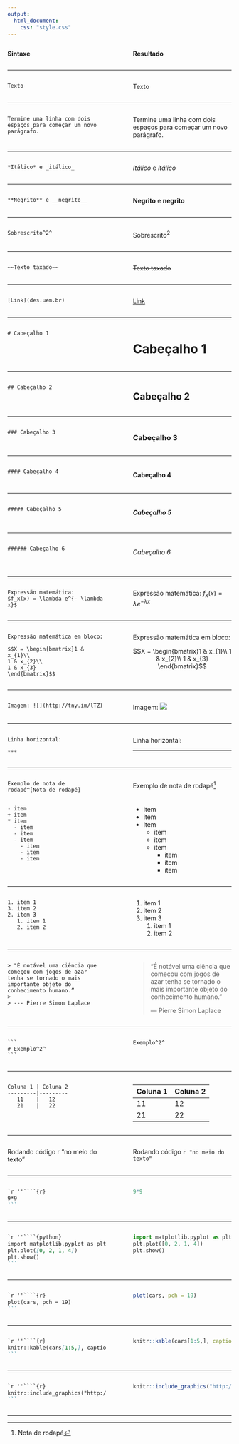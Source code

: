 ```yaml
---
output:
  html_document:
    css: "style.css"
---
```


<!-- Cabeçalho -->
:::::: {.columns}
::: {.column .colname width="48%" data-latex="{0.48\textwidth}"}
**Sintaxe**
:::
::: {.column width="4%" data-latex="{0.04\textwidth}"}
\ 
:::
:::::: {.column .colname width="48%" data-latex="{0.48\textwidth}"}
**Resultado**
:::
::::::
***

<!-- Texto -->
:::::: {.columns}
::: {.column width="48%" data-latex="{0.48\textwidth}"}
`Texto`
:::
::: {.column width="4%" data-latex="{0.04\textwidth}"}
\ 
:::
:::::: {.column width="48%" data-latex="{0.48\textwidth}"}
Texto
:::
::::::
***

<!-- Paragrafo -->
:::::: {.columns}
::: {.column width="48%" data-latex="{0.48\textwidth}"}
`Termine uma linha com dois espaços para começar um novo`
`parágrafo.  `
:::
::: {.column width="4%" data-latex="{0.04\textwidth}"}
\ 
:::
:::::: {.column width="48%" data-latex="{0.48\textwidth}"}
Termine uma linha com dois espaços para começar um novo parágrafo.  
:::
::::::
***

<!-- Itálico -->
:::::: {.columns}
::: {.column width="48%" data-latex="{0.48\textwidth}"}
`*Itálico* e _itálico_`
:::
::: {.column width="4%" data-latex="{0.04\textwidth}"}
\ 
:::
:::::: {.column width="48%" data-latex="{0.48\textwidth}"}
*Itálico* e _itálico_
:::
::::::
***

<!-- Negrito -->
:::::: {.columns}
::: {.column width="48%" data-latex="{0.48\textwidth}"}
`**Negrito** e __negrito__`
:::
::: {.column width="4%" data-latex="{0.04\textwidth}"}
\ 
:::
:::::: {.column width="48%" data-latex="{0.48\textwidth}"}
**Negrito** e __negrito__
:::
::::::
***

<!-- Sobrescrito -->
:::::: {.columns}
::: {.column width="48%" data-latex="{0.48\textwidth}"}
`Sobrescrito^2^`
:::
::: {.column width="4%" data-latex="{0.04\textwidth}"}
\ 
:::
:::::: {.column width="48%" data-latex="{0.48\textwidth}"}
Sobrescrito^2^
:::
::::::
***

<!-- Texto Taxado -->
:::::: {.columns}
::: {.column width="48%" data-latex="{0.48\textwidth}"}
`~~Texto taxado~~`
:::
::: {.column width="4%" data-latex="{0.04\textwidth}"}
\ 
:::
:::::: {.column width="48%" data-latex="{0.48\textwidth}"}
~~Texto taxado~~
:::
::::::
***

<!-- Link -->
:::::: {.columns}
::: {.column width="48%" data-latex="{0.48\textwidth}"}
`[Link](des.uem.br)`
:::
::: {.column width="4%" data-latex="{0.04\textwidth}"}
\ 
:::
:::::: {.column width="48%" data-latex="{0.48\textwidth}"}
[Link](des.uem.br)
:::
::::::
***

<!-- Cabeçalho 1 -->
:::::: {.columns}
::: {.column width="48%" data-latex="{0.48\textwidth}"}
`# Cabeçalho 1`
:::
::: {.column width="4%" data-latex="{0.04\textwidth}"}
\ 
:::
:::::: {.column width="48%" data-latex="{0.48\textwidth}"}
# Cabeçalho 1
:::
::::::
***

<!-- Cabeçalho 2 -->
:::::: {.columns}
::: {.column width="48%" data-latex="{0.48\textwidth}"}
`## Cabeçalho 2`
:::
::: {.column width="4%" data-latex="{0.04\textwidth}"}
\ 
:::
:::::: {.column width="48%" data-latex="{0.48\textwidth}"}
## Cabeçalho 2
:::
::::::
***

<!-- Cabeçalho 3 -->
:::::: {.columns}
::: {.column width="48%" data-latex="{0.48\textwidth}"}
`### Cabeçalho 3`
:::
::: {.column width="4%" data-latex="{0.04\textwidth}"}
\ 
:::
:::::: {.column width="48%" data-latex="{0.48\textwidth}"}
### Cabeçalho 3
:::
::::::
***

<!-- Cabeçalho 4 -->
:::::: {.columns}
::: {.column width="48%" data-latex="{0.48\textwidth}"}
`#### Cabeçalho 4`
:::
::: {.column width="4%" data-latex="{0.04\textwidth}"}
\ 
:::
:::::: {.column width="48%" data-latex="{0.48\textwidth}"}
#### Cabeçalho 4
:::
::::::
***

<!-- Cabeçalho 5 -->
:::::: {.columns}
::: {.column width="48%" data-latex="{0.48\textwidth}"}
`##### Cabeçalho 5`
:::
::: {.column width="4%" data-latex="{0.04\textwidth}"}
\ 
:::
:::::: {.column width="48%" data-latex="{0.48\textwidth}"}
##### Cabeçalho 5
:::
::::::
***

<!-- Cabeçalho 6 -->
:::::: {.columns}
::: {.column width="48%" data-latex="{0.48\textwidth}"}
`###### Cabeçalho 6`
:::
::: {.column width="4%" data-latex="{0.04\textwidth}"}
\ 
:::
:::::: {.column width="48%" data-latex="{0.48\textwidth}"}
###### Cabeçalho 6
:::
::::::
***

<!-- Expressões matemáticas -->
:::::: {.columns}
::: {.column width="48%" data-latex="{0.48\textwidth}"}
`Expressão matemática: `  
`$f_x(x) = \lambda e^{- \lambda x}$`
:::
::: {.column width="4%" data-latex="{0.04\textwidth}"}
\ 
:::
:::::: {.column width="48%" data-latex="{0.48\textwidth}"}
Expressão matemática: $f_x(x) = \lambda e^{- \lambda x}$
:::
::::::
***

<!-- Expressões matemáticas em bloco -->
:::::: {.columns}
::: {.column width="48%" data-latex="{0.48\textwidth}"}
`Expressão matemática em bloco: `

`$$X = \begin{bmatrix}1 & x_{1}\\`  
`1 & x_{2}\\`  
`1 & x_{3}`  
`\end{bmatrix}$$`

:::
::: {.column width="4%" data-latex="{0.04\textwidth}"}
\ 
:::
:::::: {.column width="48%" data-latex="{0.48\textwidth}"}
Expressão matemática em bloco: 

$$X = \begin{bmatrix}1 & x_{1}\\
1 & x_{2}\\
1 & x_{3}
\end{bmatrix}$$
:::
::::::
***

<!-- Imagem -->
:::::: {.columns}
::: {.column width="48%" data-latex="{0.48\textwidth}"}
`Imagem: ![](http://tny.im/lTZ)`
:::
::: {.column width="4%" data-latex="{0.04\textwidth}"}
\ 
:::
:::::: {.column width="48%" data-latex="{0.48\textwidth}"}
Imagem: ![](http://tny.im/lTZ)
:::
::::::
***

<!-- Linha horizontal -->
:::::: {.columns}
::: {.column width="48%" data-latex="{0.48\textwidth}"}
`Linha horizontal: `

`***`
:::
::: {.column width="4%" data-latex="{0.04\textwidth}"}
\ 
:::
:::::: {.column width="48%" data-latex="{0.48\textwidth}"}
Linha horizontal: 

***
:::
::::::
***

<!--  Nota de rodapé-->
:::::: {.columns}
::: {.column width="48%" data-latex="{0.48\textwidth}"}
`Exemplo de nota de rodapé^[Nota de rodapé]`
:::
::: {.column width="4%" data-latex="{0.04\textwidth}"}
\ 
:::
:::::: {.column width="48%" data-latex="{0.48\textwidth}"}
Exemplo de nota de rodapé^[Nota de rodapé]
:::
::::::

<!-- Listas -->
:::::: {.columns}
::: {.column width="48%" data-latex="{0.48\textwidth}"}
```
- item
+ item
* item
  - item
  - item
  - item
    - item
    - item
    - item
```
:::
::: {.column width="4%" data-latex="{0.04\textwidth}"}
\ 
:::
:::::: {.column width="48%" data-latex="{0.48\textwidth}"}
- item
+ item
* item
  - item
  - item
  - item
    - item
    - item
    - item
:::
::::::
***

<!-- Lista Ordenada -->
:::::: {.columns}
::: {.column width="48%" data-latex="{0.48\textwidth}"}
```
1. item 1
3. item 2
2. item 3
   1. item 1
   2. item 2
```
:::
::: {.column width="4%" data-latex="{0.04\textwidth}"}
\ 
:::
:::::: {.column width="48%" data-latex="{0.48\textwidth}"}
1. item 1
3. item 2
2. item 3
   1. item 1
   2. item 2
:::
::::::
***

<!-- Bloco de citação -->
:::::: {.columns}
::: {.column width="48%" data-latex="{0.48\textwidth}"}
```
> "É notável uma ciência que começou com jogos de azar tenha se tornado o mais importante objeto do conhecimento humano.”
>
> --- Pierre Simon Laplace
```
:::
::: {.column width="4%" data-latex="{0.04\textwidth}"}
\ 
:::
:::::: {.column width="48%" data-latex="{0.48\textwidth}"}

> "É notável uma ciência que começou com jogos de azar tenha se tornado o mais importante objeto do conhecimento humano.”
>
> --- Pierre Simon Laplace

:::
::::::
***

<!-- Texto literal -->
:::::: {.columns}
::: {.column width="48%" data-latex="{0.48\textwidth}"}
````
```
# Exemplo^2^
```
````
:::
::: {.column width="4%" data-latex="{0.04\textwidth}"}
\ 
:::
:::::: {.column width="48%" data-latex="{0.48\textwidth}"}
```
Exemplo^2^
```
:::
::::::
***

<!-- Tabela markdown -->
:::::: {.columns}
::: {.column width="48%" data-latex="{0.48\textwidth}"}
```
Coluna 1 | Coluna 2
---------|---------
   11    |   12
   21    |   22
```
:::
::: {.column width="4%" data-latex="{0.04\textwidth}"}
\ 
:::
:::::: {.column width="48%" data-latex="{0.48\textwidth}"}
Coluna 1 | Coluna 2
---------|---------
   11    |   12
   21    |   22
:::
::::::
***

<!-- Código no meio do texto -->
:::::: {.columns}
::: {.column width="48%" data-latex="{0.48\textwidth}"}
Rodando código r "no meio do texto"
:::
::: {.column width="4%" data-latex="{0.04\textwidth}"}
\ 
:::
:::::: {.column width="48%" data-latex="{0.48\textwidth}"}
Rodando código `r "no meio do texto"`
:::
::::::
***

<!-- Blocos de cógido -->
:::::: {.columns}
::: {.column width="48%" data-latex="{0.48\textwidth}"}
````markdown
`r ''````{r}
9*9
```
````
:::
::: {.column width="4%" data-latex="{0.04\textwidth}"}
\ 
:::
:::::: {.column width="48%" data-latex="{0.48\textwidth}"}
```r
9*9
```
:::
::::::
***

<!-- Bloco de código em python -->
:::::: {.columns}
::: {.column width="48%" data-latex="{0.48\textwidth}"}
````markdown
`r ''````{python}
import matplotlib.pyplot as plt
plt.plot([0, 2, 1, 4])
plt.show()
```
````
:::
::: {.column width="4%" data-latex="{0.04\textwidth}"}
\ 
:::
:::::: {.column width="48%" data-latex="{0.48\textwidth}"}
```python
import matplotlib.pyplot as plt
plt.plot([0, 2, 1, 4])
plt.show()
```
:::
::::::
***

<!-- plot r -->
:::::: {.columns}
::: {.column width="48%" data-latex="{0.48\textwidth}"}
````markdown
`r ''````{r}
plot(cars, pch = 19)
```
````
:::
::: {.column width="4%" data-latex="{0.04\textwidth}"}
\ 
:::
:::::: {.column width="48%" data-latex="{0.48\textwidth}"}
```r
plot(cars, pch = 19)
```
:::
::::::
***

<!-- Tabelas em bloco de codigo -->
:::::: {.columns}
::: {.column width="48%" data-latex="{0.48\textwidth}"}
````markdown
`r ''````{r}
knitr::kable(cars[1:5,], caption = "Cars")
```
````
:::
::: {.column width="4%" data-latex="{0.04\textwidth}"}
\ 
:::
:::::: {.column width="48%" data-latex="{0.48\textwidth}"}
```r
knitr::kable(cars[1:5,], caption = "Cars")
```
:::
::::::
***

<!-- Imagem em bloco de codigo -->
:::::: {.columns}
::: {.column width="48%" data-latex="{0.48\textwidth}"}
````markdown
`r ''````{r}
knitr::include_graphics("http://tny.im/lTZ")
```
````
:::
::: {.column width="4%" data-latex="{0.04\textwidth}"}
\ 
:::
:::::: {.column width="48%" data-latex="{0.48\textwidth}"}
```r
knitr::include_graphics("http://tny.im/lTZ")
```
:::
::::::
***
